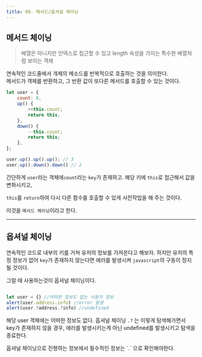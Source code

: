 ```yaml
---
title: 09. 메서드/옵셔널 체이닝
---
```





## 메서드 체이닝

> 배열은 아니지만 인덱스로 접근할 수 있고 length 속성을 가지는 특수한 배열처럼 보이는 객체

연속적인 코드줄에서 개체의 메소드를 반복적으로 호출하는 것을 의미한다.<br/>
메서드가 객체를 반환하고, 그 반환 값이 또다른 메서드를 호출할 수 있는 것이다.



```jsx
let user = {
    count: 0,
    up() {
        ++this.count;
        return this;
    },
    down() {
        --this.count;
        return this;
    },
};

user.up().up().up(); // 3
user.up().down().down() // 2
```

간단하게 `user`라는 객체에`count`라는 `key`가 존재하고. 해당 키에 `this`로 접근해서 값을 변화시키고,

`this`를 `return`하여 다시 다른 함수를 호출할 수 있게 사전작업을 해 주는 것이다. 

이것을 `메서드 체이닝`이라고 한다.

---

## 옵셔널 체이닝

연속적인 코드로 내부의 키를 거쳐 유저의 정보를 가져온다고 해보자. 하지만 유저의 특정 정보가 없어
`key`가 존재하지 않는다면 에러를 발생시켜 `javascript`의 구동이 정지될 것이다.  

그럴 때 사용하는것이 옵셔널 체이닝이다.



```js filename="js"

let user = {} //어떠한 정보도 없는 사용자 정보
alert(user.address.info) //error 발생
alert(user.?address.?info) //undefined

```

해당 user 객체에는 어떠한 정보도 없다. 옵셔널 체이닝 `.?` 는 이렇게 탐색해가면서 key가 존재하지 않을 경우, 에러를 발생시키는게 아닌 undefined를 발생시키고 탐색을 종료한다.

<Callout type="error">
옵셔널 체이닝으로 진행하는 정보에서 필수적인 정보는 `.` 으로 확인해야한다. 
</Callout>
